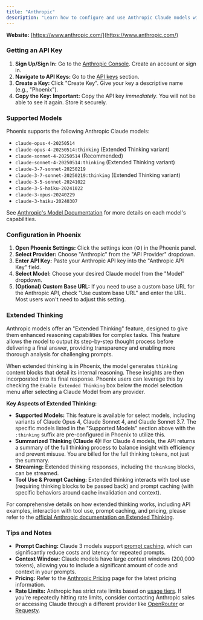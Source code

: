 ```yaml
---
title: "Anthropic"
description: "Learn how to configure and use Anthropic Claude models with Phoenix. Covers API key setup, model selection, and advanced features like prompt caching."
---
```


**Website:** [https://www.anthropic.com/](https://www.anthropic.com/)

### Getting an API Key

1.  **Sign Up/Sign In:** Go to the [Anthropic Console](https://console.anthropic.com/). Create an account or sign in.
2.  **Navigate to API Keys:** Go to the [API keys](https://console.anthropic.com/settings/keys) section.
3.  **Create a Key:** Click "Create Key". Give your key a descriptive name (e.g., "Phoenix").
4.  **Copy the Key:** **Important:** Copy the API key _immediately_. You will not be able to see it again. Store it securely.

### Supported Models

Phoenix supports the following Anthropic Claude models:

-   `claude-opus-4-20250514`
-   `claude-opus-4-20250514:thinking` (Extended Thinking variant)
-   `claude-sonnet-4-20250514` (Recommended)
-   `claude-sonnet-4-20250514:thinking` (Extended Thinking variant)
-   `claude-3-7-sonnet-20250219`
-   `claude-3-7-sonnet-20250219:thinking` (Extended Thinking variant)
-   `claude-3-5-sonnet-20241022`
-   `claude-3-5-haiku-20241022`
-   `claude-3-opus-20240229`
-   `claude-3-haiku-20240307`

See [Anthropic's Model Documentation](https://docs.anthropic.com/en/docs/about-claude/models) for more details on each model's capabilities.

### Configuration in Phoenix

1.  **Open Phoenix Settings:** Click the settings icon (⚙️) in the Phoenix panel.
2.  **Select Provider:** Choose "Anthropic" from the "API Provider" dropdown.
3.  **Enter API Key:** Paste your Anthropic API key into the "Anthropic API Key" field.
4.  **Select Model:** Choose your desired Claude model from the "Model" dropdown.
5.  **(Optional) Custom Base URL:** If you need to use a custom base URL for the Anthropic API, check "Use custom base URL" and enter the URL. Most users won't need to adjust this setting.

### Extended Thinking

Anthropic models offer an "Extended Thinking" feature, designed to give them enhanced reasoning capabilities for complex tasks. This feature allows the model to output its step-by-step thought process before delivering a final answer, providing transparency and enabling more thorough analysis for challenging prompts.

When extended thinking is in Phoenix, the model generates `thinking` content blocks that detail its internal reasoning. These insights are then incorporated into its final response.
Phoenix users can leverage this by checking the `Enable Extended Thinking` box below the model selection menu after selecting a Claude Model from any provider.

**Key Aspects of Extended Thinking:**

-   **Supported Models:** This feature is available for select models, including variants of Claude Opus 4, Claude Sonnet 4, and Claude Sonnet 3.7. The specific models listed in the "Supported Models" section above with the `:thinking` suffix are pre-configured in Phoenix to utilize this.
-   **Summarized Thinking (Claude 4):** For Claude 4 models, the API returns a summary of the full thinking process to balance insight with efficiency and prevent misuse. You are billed for the full thinking tokens, not just the summary.
-   **Streaming:** Extended thinking responses, including the `thinking` blocks, can be streamed.
-   **Tool Use & Prompt Caching:** Extended thinking interacts with tool use (requiring thinking blocks to be passed back) and prompt caching (with specific behaviors around cache invalidation and context).

For comprehensive details on how extended thinking works, including API examples, interaction with tool use, prompt caching, and pricing, please refer to the [official Anthropic documentation on Extended Thinking](https://docs.anthropic.com/en/docs/build-with-claude/extended-thinking).

### Tips and Notes

-   **Prompt Caching:** Claude 3 models support [prompt caching](https://docs.anthropic.com/en/docs/build-with-claude/prompt-caching), which can significantly reduce costs and latency for repeated prompts.
-   **Context Window:** Claude models have large context windows (200,000 tokens), allowing you to include a significant amount of code and context in your prompts.
-   **Pricing:** Refer to the [Anthropic Pricing](https://www.anthropic.com/pricing) page for the latest pricing information.
-   **Rate Limits:** Anthropic has strict rate limits based on [usage tiers](https://docs.anthropic.com/en/api/rate-limits#requirements-to-advance-tier). If you're repeatedly hitting rate limits, consider contacting Anthropic sales or accessing Claude through a different provider like [OpenRouter](/provider-config/openrouter) or [Requesty](/provider-config/requesty).

